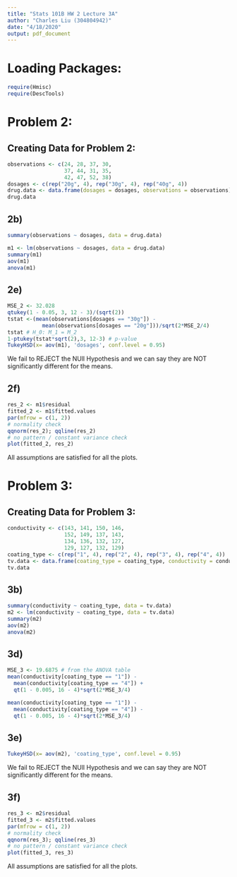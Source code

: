 ---
title: "Stats 101B HW 2 Lecture 3A"
author: "Charles Liu (304804942)"
date: "4/18/2020"
output: pdf_document
---

# Loading Packages:
```{r}
require(Hmisc)
require(DescTools)
```



# Problem 2:
## Creating Data for Problem 2:
```{r}
observations <- c(24, 28, 37, 30,
                  37, 44, 31, 35,
                  42, 47, 52, 38)
dosages <- c(rep("20g", 4), rep("30g", 4), rep("40g", 4))
drug.data <- data.frame(dosages = dosages, observations = observations)
drug.data
```


## 2b)
```{r}
summary(observations ~ dosages, data = drug.data)

m1 <- lm(observations ~ dosages, data = drug.data)
summary(m1)
aov(m1)
anova(m1)
```


## 2e)
```{r}
MSE_2 <- 32.028
qtukey(1 - 0.05, 3, 12 - 3)/(sqrt(2))
tstat <-(mean(observations[dosages == "30g"]) - 
           mean(observations[dosages == "20g"]))/sqrt(2*MSE_2/4)
tstat # H_0: M_1 = M_2
1-ptukey(tstat*sqrt(2),3, 12-3) # p-value
TukeyHSD(x= aov(m1), 'dosages', conf.level = 0.95)
```

We fail to REJECT the NUll Hypothesis and we can say they are NOT significantly different for the means.


## 2f)
```{r}
res_2 <- m1$residual
fitted_2 <- m1$fitted.values
par(mfrow = c(1, 2))
# normality check
qqnorm(res_2); qqline(res_2)
# no pattern / constant variance check
plot(fitted_2, res_2)
```

All assumptions are satisfied for all the plots.


# Problem 3:
## Creating Data for Problem 3:
```{r}
conductivity <- c(143, 141, 150, 146,
                  152, 149, 137, 143,
                  134, 136, 132, 127,
                  129, 127, 132, 129)
coating_type <- c(rep("1", 4), rep("2", 4), rep("3", 4), rep("4", 4))
tv.data <- data.frame(coating_type = coating_type, conductivity = conductivity)
tv.data
```


## 3b)
```{r}
summary(conductivity ~ coating_type, data = tv.data)
m2 <- lm(conductivity ~ coating_type, data = tv.data)
summary(m2)
aov(m2)
anova(m2)
```


## 3d)
```{r}
MSE_3 <- 19.6875 # from the ANOVA table
mean(conductivity[coating_type == "1"]) - 
  mean(conductivity[coating_type == "4"]) + 
  qt(1 - 0.005, 16 - 4)*sqrt(2*MSE_3/4)

mean(conductivity[coating_type == "1"]) - 
  mean(conductivity[coating_type == "4"]) - 
  qt(1 - 0.005, 16 - 4)*sqrt(2*MSE_3/4)
```


## 3e)
```{r}
TukeyHSD(x= aov(m2), 'coating_type', conf.level = 0.95)
```

We fail to REJECT the NUll Hypothesis and we can say they are NOT significantly different for the means.


## 3f)
```{r}
res_3 <- m2$residual
fitted_3 <- m2$fitted.values
par(mfrow = c(1, 2))
# normality check
qqnorm(res_3); qqline(res_3)
# no pattern / constant variance check
plot(fitted_3, res_3)
```

All assumptions are satisfied for all the plots.